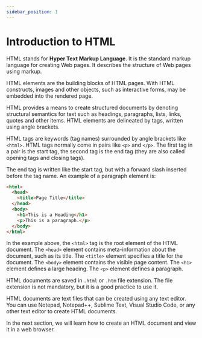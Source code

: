 ```yaml
---
sidebar_position: 1
---
```


# Introduction to HTML

HTML stands for **Hyper Text Markup Language**. It is the standard markup language for creating Web pages. It describes the structure of Web pages using markup.

HTML elements are the building blocks of HTML pages. With HTML constructs, images and other objects, such as interactive forms, may be embedded into the rendered page.

HTML provides a means to create structured documents by denoting structural semantics for text such as headings, paragraphs, lists, links, quotes and other items. HTML elements are delineated by tags, written using angle brackets.

HTML tags are keywords (tag names) surrounded by angle brackets like `<html>`. HTML tags normally come in pairs like `<p>` and `</p>`. The first tag in a pair is the start tag, the second tag is the end tag (they are also called opening tags and closing tags).

The end tag is written like the start tag, but with a forward slash inserted before the tag name. An example of a paragraph element is:

```html title="index.html"
<html>
  <head>
    <title>Page Title</title>
  </head>
  <body>
    <h1>This is a Heading</h1>
    <p>This is a paragraph.</p>
  </body>
</html>
```

In the example above, the `<html>` tag is the root element of the HTML document. The `<head>` element contains meta-information about the document, such as its title. The `<title>` element specifies a title for the document. The `<body>` element contains the visible page content. The `<h1>` element defines a large heading. The `<p>` element defines a paragraph.

HTML documents are saved in `.html` or `.htm` file extension. The file extension is not mandatory, but it is a good practice to use it.

HTML documents are text files that can be created using any text editor. You can use Notepad, Notepad++, Sublime Text, Visual Studio Code, or any other text editor to create HTML documents.

In the next section, we will learn how to create an HTML document and view it in a web browser.